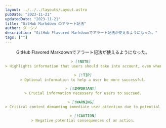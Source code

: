 ```yaml
---
layout: ../../../layouts/Layout.astro
pubDate: "2023-11-21"
updatedDate: "2023-11-21"
title: "GitHub Markdown のアラート記法"
author: ダーシノ
description: "GitHub Flavored Markdownでアラート記法が使えるようになった。"
tags: [""]
---
```



<Header {...frontmatter} />

GitHub Flavored Markdownでアラート記法が使えるようになった。

```md
> [!NOTE]  
> Highlights information that users should take into account, even when skimming.

> [!TIP]
> Optional information to help a user be more successful.

> [!IMPORTANT]  
> Crucial information necessary for users to succeed.

> [!WARNING]  
> Critical content demanding immediate user attention due to potential risks.

> [!CAUTION]
> Negative potential consequences of an action.
```

